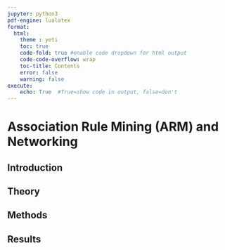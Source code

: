 ---
jupyter: python3
pdf-engine: lualatex
format:
  html:
    theme : yeti
    toc: true
    code-fold: true #enable code dropdown for html output
    code-code-overflow: wrap  
    toc-title: Contents
    error: false
    warning: false
execute:
    echo: True  #True=show code in output, false=don't
---

# Association Rule Mining (ARM) and Networking

## Introduction

## Theory

## Methods

## Results